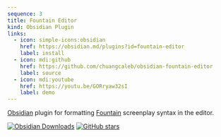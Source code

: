 ```yaml
---
sequence: 3
title: Fountain Editor
kind: Obsidian Plugin
links:
  - icon: simple-icons:obsidian
    href: https://obsidian.md/plugins?id=fountain-editor
    label: install
  - icon: mdi:github
    href: https://github.com/chuangcaleb/obsidian-fountain-editor
    label: source
  - icon: mdi:youtube
    href: https://youtu.be/GORryaw32sI
    label: demo
---
```


[Obsidian](https://obsidian.md) plugin for formatting [Fountain](https://fountain.io) screenplay syntax in the editor.

[![Obsidian Downloads](https://img.shields.io/badge/dynamic/json?logo=obsidian&color=%23483699&style=flat&label=downloads&query=%24%5B%22fountain-editor%22%5D.downloads&url=https%3A%2F%2Fraw.githubusercontent.com%2Fobsidianmd%2Fobsidian-releases%2Fmaster%2Fcommunity-plugin-stats.json)](https://obsidian.md/plugins?id=fountain-editor)
[![GitHub stars](https://img.shields.io/github/stars/chuangcaleb/obsidian-fountain-editor?logo=github&style=flat)](https://github.com/chuangcaleb/obsidian-fountain-editor)